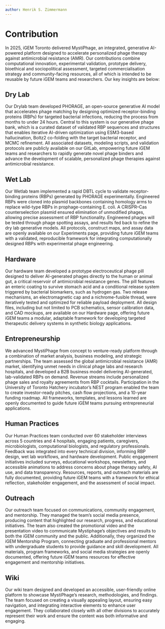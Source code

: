 ```yaml
---
author: Henrik S. Zimmermann
---
```



# Contribution
In 2025, iGEM Toronto delivered MystiPhage, an integrated, generative
AI-powered platform designed to accelerate personalized phage therapy
against antimicrobial resistance (AMR). Our contributions combine
computational innovation, experimental validation, prototype delivery,
bioethical and sociopolitical assessment,  targeted commercialisation
strategy and community-facing resources, all of which is intended to be
reusable by future iGEM teams and researchers. Our key insights are below:

## Dry Lab
Our Drylab team developed PHORAGE, an open-source generative AI model that
accelerates phage matching by designing optimized receptor-binding proteins
(RBPs) for targeted bacterial infections, reducing the process from months to
under 24 hours. Central to this system is our generative phage bank, which is a
curated dataset of validated RBP sequences and structures that enables iterative
AI-driven optimization using ESM3-based hallucination, Boltz2 co-folding with
the target bacterial receptor, and MCMC refinement. All associated datasets,
modeling scripts, and validation protocols are publicly available on our GitLab,
empowering future iGEM teams and researchers to rapidly generate novel phage
binders and advance the development of scalable, personalized phage therapies
against antimicrobial resistance.

## Wet Lab
Our Wetlab team implemented a rapid DBTL cycle to validate receptor-binding
proteins (RBPs) generated by PHORAGE experimentally. Engineered RBPs were
cloned into plasmid backbones containing homology arms to replace wild-type
RBPs in prophage-containing E. coli. A CRISPR–Cas counterselection plasmid
ensured elimination of unmodified phages, allowing precise assessment of RBP
functionality. Engineered phages will be tested through phage spotting assays,
and results fed back to refine the dry lab generative models. All protocols,
construct maps, and assay data are openly available on our Experiments page,
providing future iGEM teams with a validated, reproducible framework for
integrating computationally designed RBPs with experimental phage engineering.

## Hardware
Our hardware team developed a prototype electroceutical phage pill designed
to deliver AI-generated phages directly to the human or animal gut, a critical
reservoir of antimicrobial resistance genes. The pill features an enteric coating
to survive stomach acid and a conditional release system triggered by bacterial
biomarkers, such as hydrogen gas. Two release mechanisms, an electromagnetic cap
and a nichrome-fusible thread, were iteratively tested and optimized for reliable
payload deployment. All design files, including but not limited to PCB schematics,
sensor calibration data, and CAD mockups, are available on our Hardware page,
offering future iGEM teams a modular, adaptable framework for developing targeted
therapeutic delivery systems in synthetic biology applications.

## Entrepreneurship
We advanced MystiPhage from concept to venture-ready platform through a
combination of market analysis, business modeling, and strategic partnerships.
The team assessed the global antimicrobial resistance (AMR) market, identifying
unmet needs in clinical phage labs and research hospitals, and developed a B2B
business model delivering AI-generated, lab-validated RBPs on demand. Revenue
streams include personalized phage sales and royalty agreements from RBP
cocktails. Participation in the University of Toronto Hatchery incubator’s NEST
program enabled the team to create investor-ready pitches, cash flow projections,
and a 10-year funding roadmap. All frameworks, templates, and lessons learned are
openly documented to guide future iGEM teams pursuing entrepreneurial applications.

## Human Practices
Our Human Practices team conducted over 60 stakeholder interviews across 5
countries and 4 hospitals, engaging patients, caregivers, microbiologists,
computational biologists, and regulatory professionals. Feedback was integrated
into every technical division, informing RBP design, wet lab workflows, and hardware
development. Public engagement initiatives included surveys, educational workshops,
newsletters, and accessible animations to address concerns about phage therapy
safety, AI use, and data transparency. Resources, reports, and outreach materials
are fully documented, providing future iGEM teams with a framework for ethical
reflection, stakeholder engagement, and the assessment of social impact.

## Outreach
Our outreach team focused on communications, community engagement, and mentorship.
They managed the team’s social media presence, producing content that highlighted
our research, progress, and educational initiatives. The team also created the
promotional video and the presentation video to communicate Mystiphage’s objectives
and results to both the iGEM community and the public. Additionally, they organized
the iGEM Mentorship Program, connecting graduate and professional mentors with
undergraduate students to provide guidance and skill development. All materials,
program frameworks, and social media strategies are openly documented, offering
future iGEM teams resources for effective engagement and mentorship initiatives.

## Wiki
Our wiki team designed and developed an accessible, user-friendly online platform
to showcase MystiPhage’s research, methodologies, and findings. The team focused on
creating a visually appealing layout, ensuring easy navigation, and integrating
interactive elements to enhance user engagement. They collaborated closely with all
other divisions to accurately represent their work and ensure the content was both
informative and engaging.
